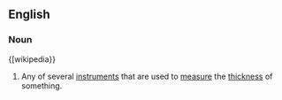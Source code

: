 ==English==

===Noun===
{[wikipedia}}
{{en-noun}}

# Any of several [[instrument]]s that are used to [[measure]] the [[thickness]] of something.